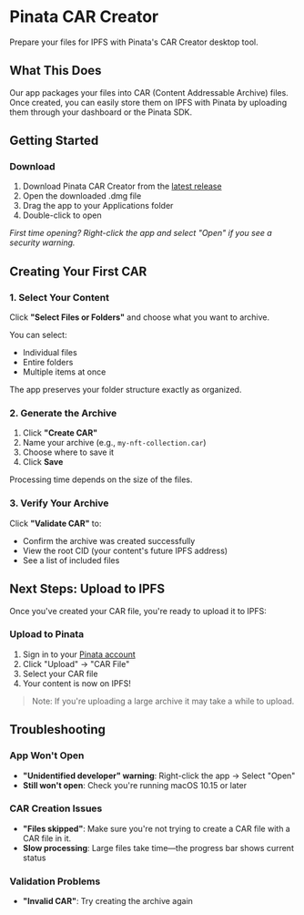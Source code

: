 # Pinata CAR Creator

Prepare your files for IPFS with Pinata's CAR Creator desktop tool.

## What This Does

Our app packages your files into CAR (Content Addressable Archive) files. Once created, you can easily store them on IPFS with Pinata by uploading them through your dashboard or the Pinata SDK.

## Getting Started

### Download
1. Download Pinata CAR Creator from the [latest release](https://github.com/PinataCloud/car-creator/releases/)
2. Open the downloaded .dmg file
3. Drag the app to your Applications folder
4. Double-click to open

*First time opening? Right-click the app and select "Open" if you see a security warning.*

## Creating Your First CAR

### 1. Select Your Content
Click **"Select Files or Folders"** and choose what you want to archive.

You can select:
- Individual files
- Entire folders  
- Multiple items at once

The app preserves your folder structure exactly as organized.

### 2. Generate the Archive
1. Click **"Create CAR"**
2. Name your archive (e.g., `my-nft-collection.car`)
3. Choose where to save it
4. Click **Save**

Processing time depends on the size of the files.

### 3. Verify Your Archive
Click **"Validate CAR"** to:
- Confirm the archive was created successfully
- View the root CID (your content's future IPFS address)
- See a list of included files

## Next Steps: Upload to IPFS

Once you've created your CAR file, you're ready to upload it to IPFS:

### Upload to Pinata
1. Sign in to your [Pinata account](https://app.pinata.cloud)
2. Click "Upload" → "CAR File"
3. Select your CAR file
4. Your content is now on IPFS! 

> Note: If you're uploading a large archive it may take a while to upload. 

## Troubleshooting

### App Won't Open
- **"Unidentified developer" warning**: Right-click the app → Select "Open"
- **Still won't open**: Check you're running macOS 10.15 or later

### CAR Creation Issues
- **"Files skipped"**: Make sure you're not trying to create a CAR file with a CAR file in it.
- **Slow processing**: Large files take time—the progress bar shows current status

### Validation Problems
- **"Invalid CAR"**: Try creating the archive again